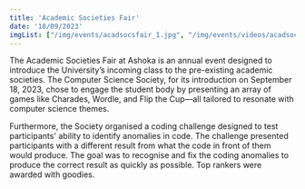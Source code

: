 ```yaml
---
title: 'Academic Societies Fair'
date: '18/09/2023'
imgList: ["/img/events/acadsocsfair_1.jpg", "/img/events/videos/acadsocsfair_4.mp4", "/img/events/videos/acadsocsfair_5.mp4", "/img/events/acadsocsfair_2.jpg", "/img/events/acadsocsfair_3.jpg"]
---
```


The Academic Societies Fair at Ashoka is an annual event designed to introduce the University’s incoming class to the pre-existing academic societies. The Computer Science Society, for its introduction on September 18, 2023, chose to engage the student body by presenting an array of games like Charades, Wordle, and Flip the Cup—all tailored to resonate with computer science themes. 

Furthermore, the Society organised a coding challenge designed to test participants' ability to identify anomalies in code. The challenge presented participants with a different result from what the code in front of them would produce. The goal was to recognise and fix the coding anomalies to produce the correct result as quickly as possible. Top rankers were awarded with goodies. 